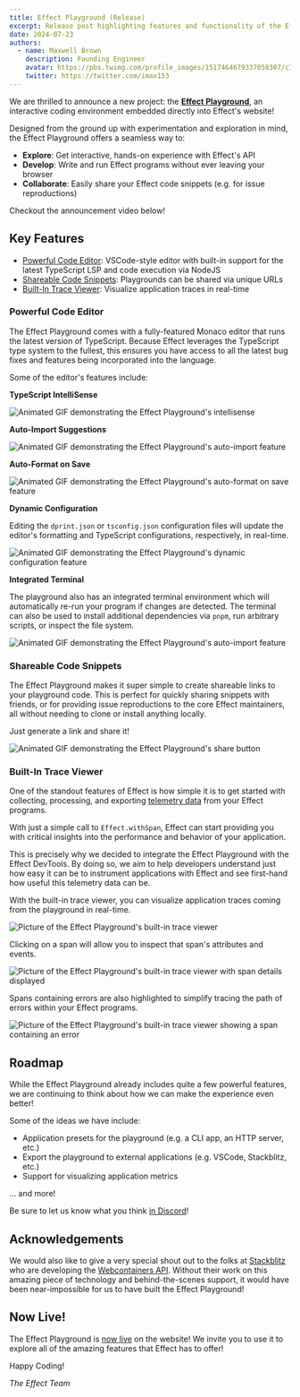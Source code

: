```yaml
---
title: Effect Playground (Release)
excerpt: Release post highlighting features and functionality of the Effect Website Playground
date: 2024-07-23
authors:
  - name: Maxwell Brown
    description: Founding Engineer
    avatar: https://pbs.twimg.com/profile_images/1517464679337058307/cIB1-Gkx_400x400.jpg
    twitter: https://twitter.com/imax153
---
```


We are thrilled to announce a new project: the [**Effect Playground**](https://effect.website/play),
an interactive coding environment embedded directly into Effect's website!

Designed from the ground up with experimentation and exploration in mind, the
Effect Playground offers a seamless way to:

- **Explore**: Get interactive, hands-on experience with Effect's API
- **Develop**: Write and run Effect programs without ever leaving your browser
- **Collaborate**: Easily share your Effect code snippets (e.g. for issue reproductions)

Checkout the announcement video below!

<YouTube url="https://www.youtube.com/embed/zrMY9r9CRoc?si=NSCEz1nS44_FOr6Y" />

## Key Features

- [Powerful Code Editor](#powerful-code-editor): VSCode-style editor with
  built-in support for the latest TypeScript LSP and code execution via NodeJS
- [Shareable Code Snippets](#shareable-code-snippets): Playgrounds can be shared via unique URLs
- [Built-In Trace Viewer](#built-in-trace-viewer): Visualize application traces in real-time

### Powerful Code Editor

The Effect Playground comes with a fully-featured Monaco editor that runs the
latest version of TypeScript. Because Effect leverages the TypeScript type
system to the fullest, this ensures you have access to all the latest bug fixes
and features being incorporated into the language.

Some of the editor's features include:

**TypeScript IntelliSense**

<img
  src="/images/blog/0035-playground-release/intellisense.gif"
  alt="Animated GIF demonstrating the Effect Playground's intellisense"
/>

**Auto-Import Suggestions**

<img
  src="/images/blog/0035-playground-release/auto-imports.gif"
  alt="Animated GIF demonstrating the Effect Playground's auto-import feature"
/>

**Auto-Format on Save**

<img
  src="/images/blog/0035-playground-release/format-on-save.gif"
  alt="Animated GIF demonstrating the Effect Playground's auto-format on save feature"
/>

**Dynamic Configuration**

Editing the `dprint.json` or `tsconfig.json` configuration files will update the
editor's formatting and TypeScript configurations, respectively, in real-time.

<img
  src="/images/blog/0035-playground-release/dynamic-configuration.gif"
  alt="Animated GIF demonstrating the Effect Playground's dynamic configuration feature"
/>

**Integrated Terminal**

The playground also has an integrated terminal environment which will
automatically re-run your program if changes are detected. The terminal can also
be used to install additional dependencies via `pnpm`, run arbitrary scripts, or
inspect the file system.

<img
  src="/images/blog/0035-playground-release/terminal.gif"
  alt="Animated GIF demonstrating the Effect Playground's auto-import feature"
/>

### Shareable Code Snippets

The Effect Playground makes it super simple to create shareable links to your
playground code. This is perfect for quickly sharing snippets with friends, or
for providing issue reproductions to the core Effect maintainers, all without
needing to clone or install anything locally.

Just generate a link and share it!

<img
  src="/images/blog/0035-playground-release/share.gif"
  alt="Animated GIF demonstrating the Effect Playground's share button"
/>

### Built-In Trace Viewer

One of the standout features of Effect is how simple it is to get started with
collecting, processing, and exporting [telemetry data](https://effect.website/docs/guides/observability/telemetry)
from your Effect programs.

With just a simple call to `Effect.withSpan`, Effect can start providing you
with critical insights into the performance and behavior of your application.

This is precisely why we decided to integrate the Effect Playground with the
Effect DevTools. By doing so, we aim to help developers understand just how easy
it can be to instrument applications with Effect and see first-hand how useful
this telemetry data can be.

With the built-in trace viewer, you can visualize application traces coming
from the playground in real-time.

<img
  src="/images/blog/0035-playground-release/trace-viewer.png"
  alt="Picture of the Effect Playground's built-in trace viewer"
/>

Clicking on a span will allow you to inspect that span's attributes and events.

<img
  src="/images/blog/0035-playground-release/span-details.png"
  alt="Picture of the Effect Playground's built-in trace viewer with span details displayed"
/>

Spans containing errors are also highlighted to simplify tracing the path of
errors within your Effect programs.

<img
  src="/images/blog/0035-playground-release/span-errors.png"
  alt="Picture of the Effect Playground's built-in trace viewer showing a span containing an error"
/>

## Roadmap

While the Effect Playground already includes quite a few powerful features, we
are continuing to think about how we can make the experience even better!

Some of the ideas we have include:

- Application presets for the playground (e.g. a CLI app, an HTTP server, etc.)
- Export the playground to external applications (e.g. VSCode, Stackblitz, etc.)
- Support for visualizing application metrics

... and more!

Be sure to let us know what you think [in Discord](https://discord.gg/effect-ts)!

## Acknowledgements

We would also like to give a very special shout out to the folks at [Stackblitz](https://stackblitz.com)
who are developing the [Webcontainers API](https://webcontainers.io). Without
their work on this amazing piece of technology and behind-the-scenes support, it
would have been near-impossible for us to have built the Effect Playground!

## Now Live!

The Effect Playground is [now live](https://effect.website/play) on the website!
We invite you to use it to explore all of the amazing features that Effect has
to offer!

Happy Coding!

_The Effect Team_
